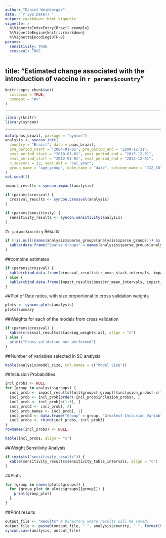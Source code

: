 ```yaml
---
author: "Daniel Weinberger"
date: "`r Sys.Date()`"
output: rmarkdown::html_vignette
vignette: >
  %\VignetteIndexEntry{Brazil example}
  %\VignetteEngine{knitr::rmarkdown}
  %\VignetteEncoding{UTF-8}
params:
  sensitivity: TRUE
  crossval: TRUE
---
```

title: "Estimated change associated with the introduction of vaccine in `r params$country`"
---

```r
knitr::opts_chunk$set(
  collapse = TRUE,
  comment = "#>"
)
```

---

```r
library(knitr)
library(syncon)
```

---

```r
data(pnas_brazil, package = "syncon")
analysis <- syncon.init(
  country = "Brazil", data = pnas_brazil,
  pre_period_start = "2004-01-01", pre_period_end = "2009-12-31",
  post_period_start = "2010-01-01", post_period_end = "2013-12-01",
  eval_period_start = "2012-01-01", eval_period_end = "2013-12-01",
  n_seasons = 12, year_def = "cal_year",
  group_name = "age_group", date_name = "date", outcome_name = "J12_18", denom_name = "ach_noj"
)
set.seed(1)
```

```r
impact_results = syncon.impact(analysis)
```

```r
if (params$crossval) {
  crossval_results <- syncon.crossval(analysis)
}
```

```r
if (params$sensitivity) {
  sensitivity_results <- syncon.sensitivity(analysis)
}
```


#`r params$country` Results

```r
if (!is.null(names(analysis$sparse_groups[analysis$sparse_groups])) && length(names(analysis$sparse_groups[analysis$sparse_groups])) != 0) {
  kable(data.frame("Sparse Groups" = names(analysis$sparse_groups[analysis$sparse_groups]), check.names = FALSE), align = "c")
}
```

##combine estimates
```r
if (params$crossval) {
  kable(cbind.data.frame(crossval_results$rr_mean_stack_intervals, impact_results$full$rr_mean_intervals, impact_results$time$rr_mean_intervals, impact_results$time_no_offset$rr_mean_intervals, impact_results$its$rr_mean_intervals, impact_results$pca$rr_mean_intervals), align = "c")
} else {
  kable(cbind.data.frame(impact_results$best$rr_mean_intervals, impact_results$full$rr_mean_intervals, impact_results$time$rr_mean_intervals, impact_results$time_no_offset$rr_mean_intervals, impact_results$its$rr_mean_intervals, impact_results$pca$rr_mean_intervals), align = "c")
}
```

##Plot of Rate ratios, with size proportional to cross validation weights
```r
plots <- syncon.plots(analysis)
plots$summary
```

##Weights for each of the models from cross validation
```r
if (params$crossval) {
  kable(crossval_results$stacking_weights.all, align = "c")
} else {
  print("Cross-validation not performed")
}
```
  
##Number of variables selected in SC analysis
```r
kable(analysis$model_size, col.names = c("Model Size"))
```

##Inclusion Probabilities
```r
incl_probs <- NULL
for (group in analysis$groups) {
  incl_prob <- impact_results$full$groups[[group]]$inclusion_probs[-c(1:(analysis$n_seasons - 1)), ]
  incl_prob <- incl_prob[order(-incl_prob$inclusion_probs), ]
  incl_prob <- incl_prob[c(1:3), ]
  incl_prob2 <- incl_prob[, 2]
  incl_prob_names <- incl_prob[, 1]
  incl_prob3 <- data.frame("Group" = group, "Greatest Inclusion Variable" = incl_prob_names[1], "Greatest Inclusion Probability" = incl_prob2[1], "Second Greatest Inclusion Variable" = incl_prob_names[2], "Second Greatest Inclusion Probability" = incl_prob2[2], "Third Greatest Inclusion Variable" = incl_prob_names[3], "Third Greatest Inclusion Probability" = incl_prob2[3], check.names = FALSE)
  incl_probs <- rbind(incl_probs, incl_prob3)
}
rownames(incl_probs) <- NULL
```

```r
kable(incl_probs, align = "c")
```

##Weight Sensitivity Analysis
```r
if (exists("sensitivity_results")) {
  kable(sensitivity_results$sensitivity_table_intervals, align = "c")
}
```


##Plots
```r
for (group in names(plots$groups)) {
  for (group_plot in plots$groups[[group]]) {
    print(group_plot)
  }
}
```

##Print results
```r
output_file <- "Results" # Directory where results will be saved.
output_file <- paste0(output_file, "_", analysis$country, "_", format(Sys.time(), "%Y-%m-%d-%H%M%S"), ".Rds")
syncon.save(analysis, output_file)
```
